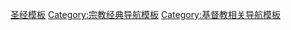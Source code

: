 [[Category:圣经模板|]]
[[Category:宗教经典导航模板|Category:宗教经典导航模板]]
[[Category:基督教相关导航模板|Category:基督教相关导航模板]]